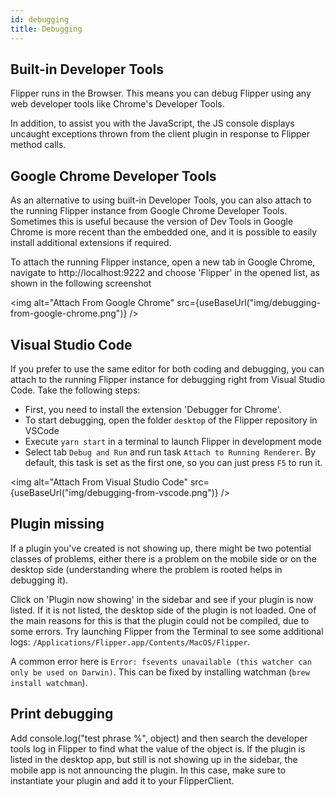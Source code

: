 ```yaml
---
id: debugging
title: Debugging
---
```


## Built-in Developer Tools

Flipper runs in the Browser. This means you can debug Flipper using any web developer tools like Chrome's Developer Tools.

In addition, to assist you with the JavaScript, the JS console displays uncaught exceptions thrown from the client plugin in response to Flipper method calls.

## Google Chrome Developer Tools

As an alternative to using built-in Developer Tools, you can also attach to the running Flipper instance from Google Chrome Developer Tools. Sometimes this is useful because the version of Dev Tools in Google Chrome is more recent than the embedded one, and it is possible to easily install additional extensions if required.

To attach the running Flipper instance, open a new tab in Google Chrome, navigate to http://localhost:9222 and choose 'Flipper' in the opened list, as shown in the following screenshot

<img alt="Attach From Google Chrome" src={useBaseUrl("img/debugging-from-google-chrome.png")} />

## Visual Studio Code

If you prefer to use the same editor for both coding and debugging, you can attach to the running Flipper instance for debugging right from Visual Studio Code.
Take the following steps:

* First, you need to install the extension 'Debugger for Chrome'.
* To start debugging, open the folder `desktop` of the Flipper repository in VSCode
* Execute `yarn start` in a terminal to launch Flipper in development mode
* Select tab `Debug and Run` and run task `Attach to Running Renderer`. By default, this task is set as the first one, so you can just press `F5` to run it.

<img alt="Attach From Visual Studio Code" src={useBaseUrl("img/debugging-from-vscode.png")} />

## Plugin missing

If a plugin you've created is not showing up, there might be two potential classes of problems, either there is a problem on the mobile side or on the desktop side (understanding where the problem is rooted helps in debugging it).

Click on 'Plugin now showing' in the sidebar and see if your plugin is now listed. If it is not listed, the desktop side of the plugin is not loaded. One of the main reasons for this is that the plugin could not be compiled, due to some errors. Try launching Flipper from the Terminal to see some additional logs: `/Applications/Flipper.app/Contents/MacOS/Flipper`.

A common error here is `Error: fsevents unavailable (this watcher can only be used on Darwin)`. This can be fixed by installing watchman (`brew install watchman`).

## Print debugging
Add console.log("test phrase %", object) and then search the developer tools log in Flipper to find what the value of the object is.
If the plugin is listed in the desktop app, but still is not showing up in the sidebar, the mobile app is not announcing the plugin. In this case, make sure to instantiate your plugin and add it to your FlipperClient.
